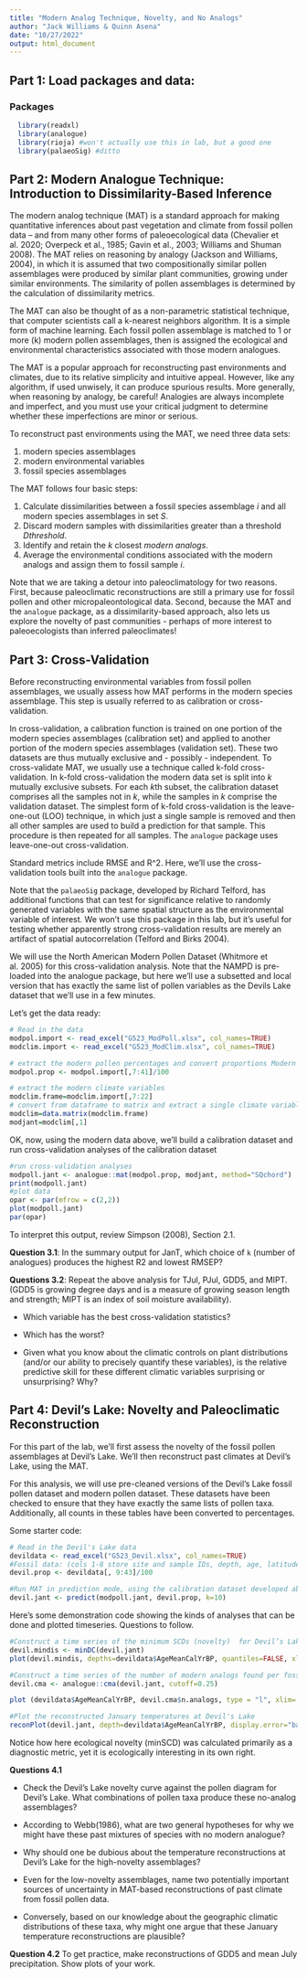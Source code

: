 ```yaml
---
title: "Modern Analog Technique, Novelty, and No Analogs"
author: "Jack Williams & Quinn Asena"
date: "10/27/2022"
output: html_document
---
```

## Part 1:  Load packages and data:  
### Packages
```r
  library(readxl)
  library(analogue)
  library(rioja) #won't actually use this in lab, but a good one
  library(palaeoSig) #ditto
```

## Part 2: Modern Analogue Technique:  Introduction to Dissimilarity-Based Inference
The modern analog technique (MAT) is a standard approach for making quantitative inferences about past vegetation and climate from fossil pollen data – and from many other forms of paleoecological data (Chevalier et al. 2020; Overpeck et al., 1985;  Gavin et al., 2003; Williams and Shuman 2008).  The MAT relies on reasoning by analogy (Jackson and Williams, 2004), in which it is assumed that two compositionally similar pollen assemblages were produced by similar plant communities, growing under  similar environments.  The similarity of pollen assemblages is determined by the calculation of dissimilarity metrics.  

The MAT can also be thought of as a non-parametric statistical technique, that computer scientists call a k-nearest neighbors algorithm. It is a simple form of machine learning.  Each fossil pollen assemblage is matched to 1 or more (k) modern pollen assemblages, then is assigned the ecological and environmental characteristics associated with those modern analogues.  

The MAT is a popular approach for reconstructing past environments and climates, due to its relative simplicity and intuitive appeal. However, like any algorithm, if used unwisely, it can produce spurious results. More generally, when reasoning by analogy, be careful!  Analogies are always incomplete and imperfect, and you must use your critical judgment to determine whether these imperfections are minor or serious.  

To reconstruct past environments using the MAT, we need three data sets:

1. modern species assemblages
2. modern environmental variables
3. fossil species assemblages

The MAT follows four basic steps:

1. Calculate dissimilarities between a fossil species assemblage *i* and all modern species assemblages in set *S*.
2. Discard modern samples with dissimilarities greater than a threshold *Dthreshold*.  
3. Identify and retain the *k* closest *modern analogs*.  
4. Average the environmental conditions associated with the modern analogs and assign them to fossil sample *i*.

Note that we are taking a detour into paleoclimatology for two reasons.  First, because paleoclimatic reconstructions are still a primary use for fossil pollen and other micropaleontological data.  Second, because the MAT and the `analogue` package, as a dissimilarity-based approach, also lets us explore the novelty of past communities - perhaps of more interest to paleoecologists than inferred paleoclimates!

## Part 3: Cross-Validation
Before reconstructing environmental variables from fossil pollen assemblages, we usually assess how MAT performs in the modern species assemblage. This step is usually referred to as calibration or cross-validation.

In cross-validation, a calibration function is trained on one portion of the modern species assemblages (calibration set) and applied to another portion of the modern species assemblages (validation set). These two datasets are thus mutually exclusive and - possibly - independent. To cross-validate MAT, we usually use a technique called k-fold cross-validation. In k-fold cross-validation the modern data set is split into *k* mutually exclusive subsets. For each *k*th subset, the calibration dataset comprises all the samples not in *k*, while the samples in *k* comprise the validation dataset. The simplest form of k-fold cross-validation is the leave-one-out (LOO) technique, in which just a single sample is removed and then all other samples are used to build a prediction for that sample.  This procedure is then repeated for all samples.  The `analogue` package uses leave-one-out cross-validation.

Standard metrics include RMSE and R^2.  Here, we'll use the cross-validation tools built into the `analogue` package.  

Note that the `palaeoSig` package, developed by Richard Telford, has additional functions that can test for significance relative to randomly generated variables with the same spatial structure as the environmental variable of interest.  We won't use this package in this lab, but it's useful for testing whether apparently strong cross-validation results are merely an artifact of spatial autocorrelation (Telford and Birks 2004).

We will use the North American Modern Pollen Dataset (Whitmore et al. 2005) for this cross-validation analysis.  Note that the NAMPD is pre-loaded into the analogue package, but here we'll use a subsetted and local version that has exactly the same list of pollen variables as the Devils Lake dataset that we'll use in a few minutes.

Let's get the data ready:
```r
# Read in the data
modpol.import <- read_excel("G523_ModPoll.xlsx", col_names=TRUE)
modclim.import <- read_excel("G523_ModClim.xlsx", col_names=TRUE)

# extract the modern pollen percentages and convert proportions Modern data: (cols 1-6 store sample ID, latitude, longitude, Albers X/Y coordinates, and elevation)
modpol.prop <- modpol.import[,7:41]/100

# extract the modern climate variables
modclim.frame=modclim.import[,7:22]
# convert from dataframe to matrix and extract a single climate variable: JanTemperature (the first column) (analogue expects a single-climate vector)
modclim=data.matrix(modclim.frame)
modjant=modclim[,1]
```

OK, now, using the modern data above, we'll build a calibration dataset and run cross-validation analyses of the calibration dataset
```r
#run cross-validation analyses
modpoll.jant <- analogue::mat(modpol.prop, modjant, method="SQchord")
print(modpoll.jant)
#plot data
opar <- par(mfrow = c(2,2))
plot(modpoll.jant)
par(opar)
```
To interpret this output, review Simpson (2008), Section 2.1.

**Question 3.1**: In the summary output for JanT, which choice of `k` (number of analogues) produces the highest R2 and lowest RMSEP?

**Questions 3.2**:  Repeat the above analysis for TJul, PJul, GDD5, and MIPT.  (GDD5 is growing degree days and is a measure of growing season length and strength; MIPT is an index of soil moisture availability).  

* Which variable has the best cross-validation statistics?

* Which has the worst?

* Given what you know about the climatic controls on plant distributions (and/or our ability to precisely quantify these variables), is the relative predictive skill for these different climatic variables surprising or unsurprising? Why?

## Part 4:  Devil's Lake:  Novelty and Paleoclimatic Reconstruction
For this part of the lab, we'll first assess the novelty of the fossil pollen assemblages at Devil's Lake.  We'll then reconstruct past climates at Devil's Lake, using the MAT.  

For this analysis, we will use pre-cleaned versions of the Devil's Lake fossil pollen dataset and modern pollen dataset.  These datasets have been checked to ensure that they have exactly the same lists of pollen taxa.  Additionally, all counts in these tables have been converted to percentages.

Some starter code:
```r
# Read in the Devil's Lake data
devildata <- read_excel("G523_Devil.xlsx", col_names=TRUE)
#Fossil data: (cols 1-8 store site and sample IDs, depth, age, latitude, longitude, elevation, and pollen sum)
devil.prop <- devildata[, 9:43]/100

#Run MAT in prediction mode, using the calibration dataset developed above and the Devil's lake pollen data
devil.jant <- predict(modpoll.jant, devil.prop, k=10)
```

Here's some demonstration code showing the kinds of analyses that can be done and plotted timeseries.  Questions to follow.
```r
#Construct a time series of the minimum SCDs (novelty)  for Devil’s Lake.
devil.mindis <- minDC(devil.jant)
plot(devil.mindis, depths=devildata$AgeMeanCalYrBP, quantiles=FALSE, xlab="Age (yr BP)",ylab="minSCD")

#Construct a time series of the number of modern analogs found per fossil sample, using 0.25 as our no-analog/analog threshold. Describe the pattern. Which samples at Devil’s Lake lack modern analogs?
devil.cma <- analogue::cma(devil.jant, cutoff=0.25)

plot (devildata$AgeMeanCalYrBP, devil.cma$n.analogs, type = "l", xlim= rev(range(devildata$AgeMeanCalYrBP)), xlab = "Age (yr BP)", ylab = "Number of modern analogs")

#Plot the reconstructed January temperatures at Devil's Lake
reconPlot(devil.jant, depth=devildata$AgeMeanCalYrBP, display.error="bars", xlab="Age (yr BP)", ylab = "Mean Jan temperature")
```

Notice how here ecological novelty (minSCD) was calculated primarily as a diagnostic metric, yet it is ecologically interesting in its own right.

**Questions 4.1**

* Check the Devil's Lake novelty curve against the pollen diagram for Devil's Lake.  What combinations of pollen taxa produce these no-analog assemblages?  

* According to Webb(1986), what are two general hypotheses for why we might have these past mixtures of species with no modern analogue?

* Why should one be dubious about the temperature reconstructions at Devil's Lake for the high-novelty assemblages?

* Even for the low-novelty assemblages, name two potentially important sources of uncertainty in MAT-based reconstructions of past climate from fossil pollen data.

* Conversely, based on our knowledge about the geographic climatic distributions of these taxa, why might one argue that these January temperature reconstructions are plausible?

**Question 4.2** To get practice, make reconstructions of GDD5 and mean July precipitation.  Show plots of your work.
